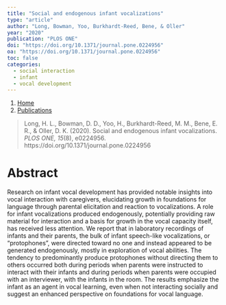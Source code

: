 ```yaml
---
title: "Social and endogenous infant vocalizations"
type: "article"
author: "Long, Bowman, Yoo, Burkhardt-Reed, Bene, & Oller"
year: "2020"
publication: "PLOS ONE"
doi: "https://doi.org/10.1371/journal.pone.0224956"
oa: "https://doi.org/10.1371/journal.pone.0224956"
toc: false
categories:
  - social interaction
  - infant 
  - vocal development
---
```


```{=html}
<nav aria-label="breadcrumb">
  <ol class="breadcrumb">
    <li class="breadcrumb-item"><a href="../../index.html">Home</a></li>
    <li class="breadcrumb-item"><a href="../../publications.html">Publications</a></li>
  </ol>
</nav>
```


> Long, H. L., Bowman, D. D., Yoo, H., Burkhardt-Reed, M. M., Bene, E. R., & Oller, D. K. (2020). Social and endogenous infant vocalizations. *PLOS ONE, 15*(8), e0224956. https://doi.org/10.1371/journal.pone.0224956

# Abstract

Research on infant vocal development has provided notable insights into vocal interaction with caregivers, elucidating growth in foundations for language through parental elicitation and reaction to vocalizations. A role for infant vocalizations produced endogenously, potentially providing raw material for interaction and a basis for growth in the vocal capacity itself, has received less attention. We report that in laboratory recordings of infants and their parents, the bulk of infant speech-like vocalizations, or "protophones", were directed toward no one and instead appeared to be generated endogenously, mostly in exploration of vocal abilities. The tendency to predominantly produce protophones without directing them to others occurred both during periods when parents were instructed to interact with their infants and during periods when parents were occupied with an interviewer, with the infants in the room. The results emphasize the infant as an agent in vocal learning, even when not interacting socially and suggest an enhanced perspective on foundations for vocal language.
